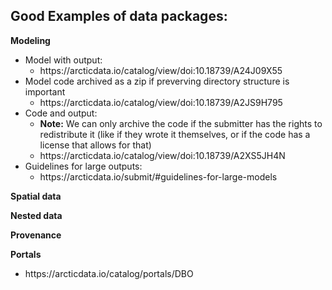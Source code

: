 ## Good Examples of data packages:

**Modeling**

* Model with output:
  + https://arcticdata.io/catalog/view/doi:10.18739/A24J09X55

* Model code archived as a zip if preverving directory structure is important
  + https://arcticdata.io/catalog/view/doi:10.18739/A2JS9H795

* Code and output:
  + **Note:** We can only archive the code if the submitter has the rights to redistribute it (like if they wrote it themselves, or if the code has a license that allows for that)
  + https://arcticdata.io/catalog/view/doi:10.18739/A2XS5JH4N

* Guidelines for large outputs:
  + https://arcticdata.io/submit/#guidelines-for-large-models

**Spatial data**

**Nested data**

**Provenance**

**Portals**

* https://arcticdata.io/catalog/portals/DBO
